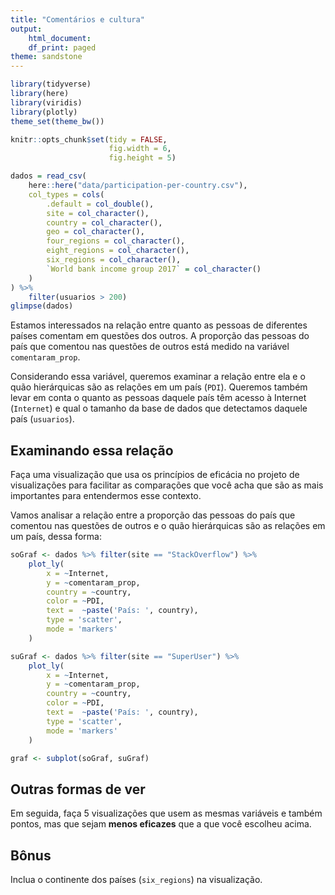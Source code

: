 ```yaml
---
title: "Comentários e cultura"
output:
    html_document:
    df_print: paged
theme: sandstone
---
```


```r
library(tidyverse)
library(here)
library(viridis)
library(plotly)
theme_set(theme_bw())

knitr::opts_chunk$set(tidy = FALSE,
                      fig.width = 6,
                      fig.height = 5)
```

```r
dados = read_csv(
    here::here("data/participation-per-country.csv"),
    col_types = cols(
        .default = col_double(),
        site = col_character(),
        country = col_character(),
        geo = col_character(),
        four_regions = col_character(),
        eight_regions = col_character(),
        six_regions = col_character(),
        `World bank income group 2017` = col_character()
    )
) %>% 
    filter(usuarios > 200)
glimpse(dados)
```

Estamos interessados na relação entre quanto as pessoas de diferentes países comentam em questões dos outros. A proporção das pessoas do país que comentou nas questões de outros está medido na variável `comentaram_prop`. 

Considerando essa variável, queremos examinar a relação entre ela e o quão hierárquicas são as relações em um país (`PDI`). Queremos também levar em conta o quanto as pessoas daquele país têm acesso à Internet (`Internet`) e qual o tamanho da base de dados que detectamos daquele país (`usuarios`). 

## Examinando essa relação

Faça uma visualização que usa os princípios de eficácia no projeto de visualizações para facilitar as comparações que você acha que são as mais importantes para entendermos esse contexto. 

Vamos analisar a relação entre a proporção das pessoas do país que comentou nas questões de outros e o quão hierárquicas são as relações em um país, dessa forma:
```r
soGraf <- dados %>% filter(site == "StackOverflow") %>%
    plot_ly(
        x = ~Internet,
        y = ~comentaram_prop,
        country = ~country,
        color = ~PDI,
        text =  ~paste('País: ', country),
        type = 'scatter',
        mode = 'markers'
    )

suGraf <- dados %>% filter(site == "SuperUser") %>%
    plot_ly(
        x = ~Internet,
        y = ~comentaram_prop,
        country = ~country,
        color = ~PDI,
        text =  ~paste('País: ', country),
        type = 'scatter',
        mode = 'markers'
    )

graf <- subplot(soGraf, suGraf)
```

## Outras formas de ver

Em seguida, faça 5 visualizações que usem as mesmas variáveis e também pontos, mas que sejam **menos eficazes** que a que você escolheu acima. 

## Bônus

Inclua o continente dos países (`six_regions`) na visualização.

